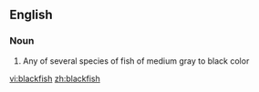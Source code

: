 ==English==
{{wikipedia}}
===Noun===
{{en-noun|blackfish}}
# Any of several species of fish of medium gray to black color

[[vi:blackfish]]
[[zh:blackfish]]